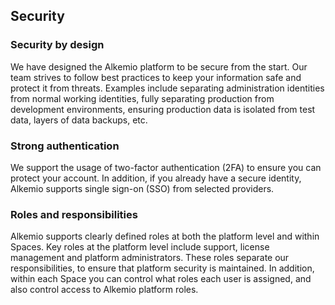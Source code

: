 ## Security

### Security by design

We have designed the Alkemio platform to be secure from the start.
Our team strives to follow best practices to keep your information safe and protect it from threats.
Examples include separating administration identities from normal working identities, fully separating production from development environments, ensuring production data is isolated from test data, layers of data backups, etc.

### Strong authentication

We support the usage of two-factor authentication (2FA) to ensure you can protect your account.
In addition, if you already have a secure identity, Alkemio supports single sign-on (SSO) from selected providers.

### Roles and responsibilities

Alkemio supports clearly defined roles at both the platform level and within Spaces.
Key roles at the platform level include support, license management and platform administrators.
These roles separate our responsibilities, to ensure that platform security is maintained.
In addition, within each Space you can control what roles each user is assigned,
and also control access to Alkemio platform roles. 
